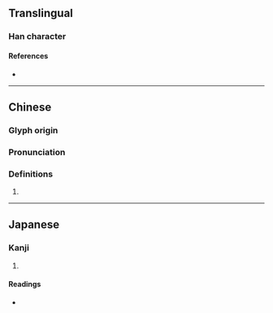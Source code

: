 {{character info/new}}
==Translingual==

===Han character===
{{Han char|rn=19|rad=力|as=01|sn=3|four=|canj=KSU|ids=⿰力乚}}

====References====
* {{Han ref|kx=0146.070|dkj=02289|dj=0328.010|hdz=10365.020|uh=529C|ud=21148}}

----

==Chinese==
{{zh-forms}}

===Glyph origin===
{{Han etym}}

===Pronunciation===
{{zh-pron
|m=yā
|m-s=
|dg=
|c=
|c-t=
|g=
|h=pfs=
|j=
|mb=
|md=
|mn=
|mn-t=
|w=
|x=
|mc=y
|oc=y
|cat=
}}

===Definitions===
{{zh-hanzi}}

# {{rfdef|lang=zh}}

----

==Japanese==

===Kanji===
{{ja-kanji|grade=|rs=力01}}

# {{defn|lang=ja|sort=力01}}

====Readings====
* {{ja-readings|on=[[あつ]] (atsu), [[えち]] (echi)|kun=[[つよい]] (tsuyoi)}}